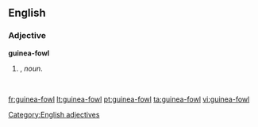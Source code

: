 ==English==

===Adjective===
'''guinea-fowl'''

# {{form of|Attributive form|[[guinea fowl]]|nodot=1}}, ''noun''.
#: ''&nbsp;''

[[Category:English adjectives]]

[[fr:guinea-fowl]]
[[lt:guinea-fowl]]
[[pt:guinea-fowl]]
[[ta:guinea-fowl]]
[[vi:guinea-fowl]]